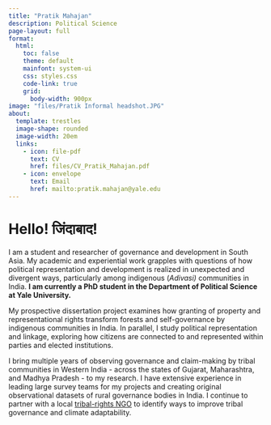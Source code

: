 ---
title: "Pratik Mahajan"
description: Political Science 
page-layout: full
format:
  html:
    toc: false
    theme: default
    mainfont: system-ui
    css: styles.css
    code-link: true
    grid:
      body-width: 900px
image: "files/Pratik Informal headshot.JPG"
about: 
  template: trestles
  image-shape: rounded
  image-width: 20em
  links:
    - icon: file-pdf
      text: CV
      href: files/CV_Pratik_Mahajan.pdf
    - icon: envelope
      text: Email
      href: mailto:pratik.mahajan@yale.edu
---

# Hello! जिंदाबाद!

I am a student and researcher of governance and development in South Asia. My academic and experiential work grapples with questions of how political representation and development is realized in unexpected and divergent ways, particularly among indigenous (*Adivasi)* communities in India. **I am currently a PhD student in the Department of Political Science at Yale University.**

My prospective dissertation project examines how granting of property and representational rights transform forests and self-governance by indigenous communities in India. In parallel, I study political representation and linkage, exploring how citizens are connected to and represented within parties and elected institutions.

I bring multiple years of observing governance and claim-making by tribal communities in Western India - across the states of Gujarat, Maharashtra, and Madhya Pradesh - to my research. I have extensive experience in leading large survey teams for my projects and creating original observational datasets of rural governance bodies in India. I continue to partner with a local [tribal-rights NGO](https://lsm-p.github.io/Loksamanway-Pratisthan/) to identify ways to improve tribal governance and climate adaptability.
